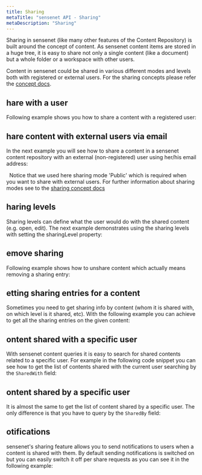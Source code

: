 ```yaml
---
title: Sharing
metaTitle: "sensenet API - Sharing"
metaDescription: "Sharing"
---
```


Sharing in sensenet (like many other features of the Content Repository) is built around the concept of content. As sensenet content items are stored in a huge tree, it is easy to share not only a single content (like a document) but a whole folder or a workspace with other users.

Content in sensenet could be shared in various different modes and levels both with registered or external users. For the sharing concepts please refer the [concept docs](/concepts/collaboration/06-sharing).

## hare with a user

Following example shows you how to share a content with a registered user:

<tab category="sharing" article="share" example="byUser" />

## hare content with external users via email

In the next example you will see how to share a content in a sensenet content repository with an external (non-registered) user using her/his email address:

<tab category="sharing" article="share" example="byEmail" />
&nbsp;
<note title="Sharing mode">Notice that we used here sharing mode 'Public' which is required when you want to share with external users. For further information about sharing modes see to the <a href="/concepts/collaboration/06-sharing">sharing concept docs</a></note>

## haring levels

Sharing levels can define what the user would do with the shared content (e.g. open, edit). The next example demonstrates using the sharing levels with setting the sharingLevel property:

<tab category="sharing" article="share" example="sharingLevels" />

## emove sharing

Following example shows how to unshare content which actually means removing a sharing entry:

<tab category="sharing" article="share" example="removeSharing" />

## etting sharing entries for a content

Sometimes you need to get sharing info by content (whom it is shared with, on which level is it shared, etc). With the following example you can achieve to get all the sharing entries on the given content:

<tab category="sharing" article="share" example="getSharingContent" />

## ontent shared with a specific user

With sensenet content queries it is easy to search for shared contents related to a specific user. For example in the following code snippet you can see how to get the list of contents shared with the current user searching by the `SharedWith` field:

<tab category="sharing" article="share" example="sharedWith" />

## ontent shared by a specific user

It is almost the same to get the list of content shared by a specific user. The only difference is that you have to query by the `SharedBy` field:

<tab category="sharing" article="share" example="sharedBy" />

## otifications

sensenet's sharing feature allows you to send notifications to users when a content is shared with them. By default sending notifications is switched on but you can easily switch it off per share requests as you can see it in the following example:

<tab category="sharing" article="share" example="sharingNotification" />
